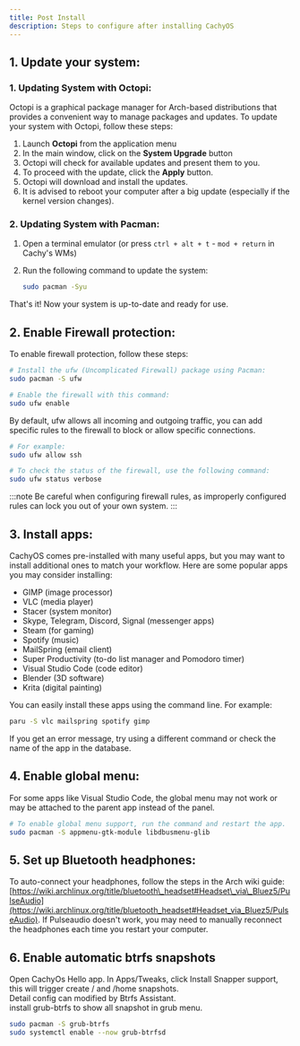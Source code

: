 ```yaml
---
title: Post Install
description: Steps to configure after installing CachyOS
---
```



## 1\. Update your system:

### 1\. Updating System with Octopi:

Octopi is a graphical package manager for Arch-based distributions that provides a convenient way to manage packages and updates.
To update your system with Octopi, follow these steps:

<Steps>

1. Launch **Octopi** from the application menu
2. In the main window, click on the **System Upgrade** button
3. Octopi will check for available updates and present them to you.
4. To proceed with the update, click the **Apply** button.
5. Octopi will download and install the updates.
6. It is advised to reboot your computer after a big update (especially if the kernel version changes).

</Steps>

### 2\. Updating System with Pacman:

<Steps>

1. Open a terminal emulator (or press `ctrl + alt + t` - `mod + return` in Cachy's WMs)
2. Run the following command to update the system:

   ```sh
   sudo pacman -Syu
   ```

</Steps>

That's it! Now your system is up-to-date and ready for use.


## 2\. Enable Firewall protection:

To enable firewall protection, follow these steps:


<Tabs>

<TabItem label="1">

```bash
# Install the ufw (Uncomplicated Firewall) package using Pacman:
sudo pacman -S ufw
```

</TabItem>
<TabItem label="2">


```bash
# Enable the firewall with this command:
sudo ufw enable
```

</TabItem>
<TabItem label="3">

By default, ufw allows all incoming and outgoing traffic, you can add specific rules to the firewall to block or allow specific connections.

```bash
# For example:
sudo ufw allow ssh
```

</TabItem>
<TabItem label="4">

```bash
# To check the status of the firewall, use the following command:
sudo ufw status verbose
```

</TabItem>
</Tabs>

:::note
Be careful when configuring firewall rules, as improperly configured rules can lock you out of your own system.
:::


## 3\. Install apps:

CachyOS comes pre-installed with many useful apps, but you may want to install additional ones to match your workflow.
Here are some popular apps you may consider installing:

*   GIMP (image processor)
*   VLC (media player)
*   Stacer (system monitor)
*   Skype, Telegram, Discord, Signal (messenger apps)
*   Steam (for gaming)
*   Spotify (music)
*   MailSpring (email client)
*   Super Productivity (to-do list manager and Pomodoro timer)
*   Visual Studio Code (code editor)
*   Blender (3D software)
*   Krita (digital painting)

You can easily install these apps using the command line. For example:

```sh
paru -S vlc mailspring spotify gimp
```

If you get an error message, try using a different command or check the name of the app in the database.

## 4\. Enable global menu:
For some apps like Visual Studio Code, the global menu may not work or may be attached to the parent app instead of the panel.

```sh
# To enable global menu support, run the command and restart the app.
sudo pacman -S appmenu-gtk-module libdbusmenu-glib
```

## 5\. Set up Bluetooth headphones:
To auto-connect your headphones, follow the steps in the Arch wiki guide: [https://wiki.archlinux.org/title/bluetooth\_headset#Headset\_via\_Bluez5/PulseAudio](https://wiki.archlinux.org/title/bluetooth_headset#Headset_via_Bluez5/PulseAudio). If Pulseaudio doesn't work, you may need to manually reconnect the headphones each time you restart your computer.

## 6\. Enable automatic btrfs snapshots 
Open CachyOs Hello app.  In Apps/Tweaks, click Install Snapper support, this will trigger create / and /home snapshots.   
Detail config can modified by Btrfs Assistant.    
install grub-btrfs to show all snapshot in grub menu.   
```sh
sudo pacman -S grub-btrfs
sudo systemctl enable --now grub-btrfsd
```
